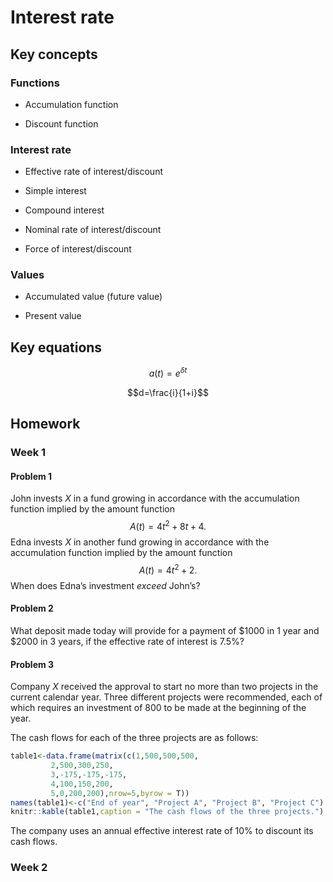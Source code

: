 # Interest rate

## Key concepts

### Functions {-}

- Accumulation function

- Discount function

### Interest rate {-}

- Effective rate of interest/discount

- Simple interest 

- Compound interest 

- Nominal rate of interest/discount

- Force of interest/discount

### Values {-}

- Accumulated value (future value)

- Present value

## Key equations



$$a(t)=e^{\delta t}$$


$$d=\frac{i}{1+i}$$


## Homework

### Week 1

#### Problem 1 {-}

John invests $X$ in a fund growing in accordance with the accumulation function implied by the amount function
$$A(t)=4t^2+8t+4.$$
Edna invests $X$ in another fund growing in accordance with the accumulation function implied by the amount function $$A(t)=4t^2+2.$$
When does Edna's investment *exceed* John’s?

#### Problem 2 {-}

What deposit made today will provide for a payment of $\$1000$ in 1 year and $\$2000$ in 3 years, if the effective rate of interest is $7.5\%$?

#### Problem 3 {-}

Company $X$ received the approval to start no more than two projects in the current calendar year.
Three different projects were recommended, each of which requires an investment of 800 to be made at the beginning of the year.

The cash flows for each of the three projects are as follows:
```r
table1<-data.frame(matrix(c(1,500,500,500, 
         2,500,300,250, 
         3,-175,-175,-175,
         4,100,150,200,
         5,0,200,200),nrow=5,byrow = T))
names(table1)<-c("End of year", "Project A", "Project B", "Project C")
knitr::kable(table1,caption = "The cash flows of the three projects.")
```

The company uses an annual effective interest rate of $10\%$ to discount its cash flows.

### Week 2






